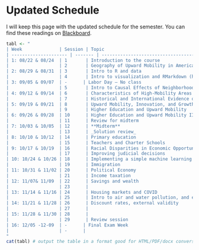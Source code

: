 # Updated Schedule {- #schedule}

I will keep this page with the updated schedule for the semester. You can find these readings on [Blackboard](https://utsa.blackboard.com/ultra/courses/_231735_1/cl/outline).

```r
tabl <- "
| Week              | Session | Topic                                                                              | Required reading                                                                       | Method                                       | Deliverable                   |
| --------------------- | ------- | ---------------------------------------------------------------------------------- |  -------------------------------------------------------------------------------------- |  -------------------------------------------- | ----------------------------- |
| 1: 08/22 & 08/24  | 1       | Introduction to the course                                                         |                                                                                        |                                              |                               |
|                   | 2       | Geography of Upward Mobility in America                                            | Chetty, Friedman, Hendren, Jones and Porter (2018)- **Non-technical summary**      | Correlation, regression                      |                               |
| 2: 08/29 & 08/31  | 3       | Intro to R and data                                                                |                                                                                        |                                              |                               |
|                   | 4       | Intro to visualization and RMarkdown (homeworks)                                   |                                                                                        |                                              | First short report (In class) |
| 3: 09/05 & 09/07  | -      | Labor Day – No class                                                               |                                                                                        |                                              |                               |
|                   | 5       | Intro to Causal Effects of Neighborhoods                                           | Bergman, Chetty, DeLuca, Hendren, Katz and Palmer (2019) **[Non-technical summary]** | Experiments (RCTs)                           | [Project 1](#project1) – Part 1            |
| 4: 09/12 & 09/14  | 6       | Characteristics of High-Mobility Areas                                             | Bergman, Chetty, DeLuca, Hendren, Katz and Palmer (2019) [Introduction]              | Quasi-experiments                            |                               |
|                   | 7       | Historical and International Evidence on<br>the Drivers of Inequality and Mobility |                                                                                        | Cost-benefit analysis                        | [Project 1](#project1) – Part 2            |
| 5: 09/19 & 09/21  | 8       | Upward Mobility, Innovation, and Growth                                            | Bian, Leslie and Cimpian (2017)                                                        | Propensity score reweighting                 |                               |
|                   | 9       | Higher Education and Upward Mobility                                               | Dynarski, Libassi, Michelmore and Owen (2018)                                          | Regression discontinuity                     |                               |
| 6: 09/26 & 09/28  | 10      | Higher Education and Upward Mobility II                                            |                                                                                        |                                              |                               |
|                   | 11      | Review for midterm                                                                 |                                                                                        |                                              | Project 2                     |
| 7: 10/03 & 10/05  | 12      | **Midterm**                                                                        |                                                                                        |                                              |                               |
|                   | 13      | _Solution review_                                                                  |                                                                                        |                                              |                               |
| 8: 10/10 & 10/12  | 14      | Primary education                                                                  | Chetty, Friedman and Rockoff (2011) **[Non-technical summary]**                      | Experiments                                  |                               |
|                   | 15      | Teachers and Charter Schools                                                       |                                                                                        | Event study designs, competitive equilibrium |                               |
| 9: 10/17 & 10/19  | 16      | Racial Disparities in Economic Opportunity                                         | Bertrand, and Mullainathan (2004)                                                      | Dynamic models and steady states             |                               |
|                   | 17      | Improving judicial decisions                                                       | Kleinberg, Lakkaraju, Leskovec, Ludwig and Mullainathan (2017)                         | Machine learning, implicit bias              | Project 3                     |
| 10: 10/24 & 10/26 | 18      | Implementing a simple machine learning model in R                                  |                                                                                        |                                              |                               |
|                   | 19      | Immigration                                                                        | Clemens (2011)                                                                         | Welfare analysis                             |                               |
| 11: 10/31 & 11/02 | 20      | Political Economy                                                                  |                                                                                        |                                              |                               |
|                   | 21      | Income taxation                                                                    | Diamond and Saez (2011)                                                                | Supply and demand; synthetic control         |                               |
| 12: 11/07& 11/09  | 22      | Savings and wealth                                                                 |                                                                                        | Behavioral economics                         |                               |
|                   | 23      |                                                                                    |                                                                                        | Regression                                   | Project 4 – Part 1            |
| 13: 11/14 & 11/16 | 24      | Housing markets and COVID                                                          | Glaeser, Edward, Kominers, Luca and Naik (2018)                                        | Machine learning                             |                               |
|                   | 25      | Intro to air and water pollution, and externalities                                | Moore, Obradovich, Lehner and Baylis (2019)                                            | Difference in difference                     | Project 4 – Part 2            |
| 14: 11/21 & 11/28 | 26      | Discount rates, external validity                                                  |                                                                                        | Regression discontinuity                     |                               |
|                   | 27      |                                                                                    |                                                                                        |                                              |                               |
| 15: 11/28 & 11/30 | 28      |                                                                                    |                                                                                        |                                              |                               |
|                   | 29      | Review session                                                                     |                                                                                        |                                              |                               |
| 16: 12/05 -12-09  | -      | Final Exam Week                                                                    |                                                                                        |                                              |                               |
|                   | -      |                                                                                    |                                                                                        |                                              |                               |
"
cat(tabl) # output the table in a format good for HTML/PDF/docx conversion
```


